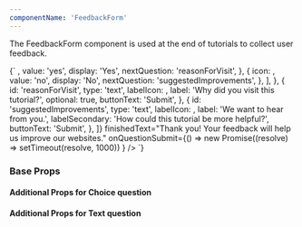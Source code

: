 ```yaml
---
componentName: 'FeedbackForm'
---
```


The FeedbackForm component is used at the end of tutorials to collect user feedback.

<LiveComponent>
	{`			<FeedbackForm
				questions={[
					{
						id: 'helpful',
						type: 'choice',
						label: 'Was this tutorial helpful?',
						answers: [
							{
								icon: <SwingsetTestIcon name="thumbs-up" />,
								value: 'yes',
								display: 'Yes',
								nextQuestion: 'reasonForVisit',
							},
							{
                icon: <SwingsetTestIcon name="thumbs-down" />,
								value: 'no',
								display: 'No',
								nextQuestion: 'suggestedImprovements',
							},
						],
					},
					{
						id: 'reasonForVisit',
						type: 'text',
						labelIcon: <SwingsetTestIcon name="thumbs-up" />,
						label: 'Why did you visit this tutorial?',
						optional: true,
						buttonText: 'Submit',
					},
					{
						id: 'suggestedImprovements',
						type: 'text',
						labelIcon: <SwingsetTestIcon name="thumbs-down" />,
						label: 'We want to hear from you.',
						labelSecondary: 'How could this tutorial be more helpful?',
						buttonText: 'Submit',
					},
				]}
				finishedText="Thank you! Your feedback will help us improve our websites."
				onQuestionSubmit={() =>
					new Promise((resolve) => setTimeout(resolve, 1000))
				}
			/>
    `}
</LiveComponent>

### Base Props

<PropsTable props={componentProps.baseProps} />

#### Additional Props for Choice question

<PropsTable props={componentProps.choiceQuestionProps} />

#### Additional Props for Text question

<PropsTable props={componentProps.textQuestionProps} />
